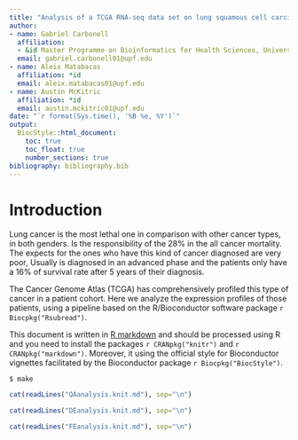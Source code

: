 ```yaml
---
title: "Analysis of a TCGA RNA-seq data set on lung squamous cell carcinoma"
author:
- name: Gabriel Carbonell
  affiliation:
  - &id Master Programme on Bioinformatics for Health Sciences, Universitat Pompeu Fabra, Barcelona, Spain
  email: gabriel.carbonell01@upf.edu
- name: Aleix Matabacas
  affiliation: *id
  email: aleix.matabacas01@upf.edu
- name: Austin McKitric
  affiliation: *id
  email: austin.mckitric01@upf.edu
date: "`r format(Sys.time(), '%B %e, %Y')`"
output: 
  BiocStyle::html_document:
    toc: true
    toc_float: true
    number_sections: true
bibliography: bibliography.bib
---
```


# Introduction

Lung cancer is the most lethal one in comparison with other cancer types, in both genders. Is the responsibility of the 28\% in the all cancer mortality. The expects for the ones who have this kind of cancer diagnosed are very poor, Usually is diagnosed in an advanced phase and the patients only have a 16\% of survival rate after 5 years of their diagnosis.

The Cancer Genome Atlas (TCGA) has comprehensively profiled this type of cancer in a patient cohort. Here we analyze the expression profiles of those
patients, using a pipeline based on the R/Bioconductor software package `r Biocpkg("Rsubread")`.

This document is written in [R markdown](https://rmarkdown.rstudio.com) and
should be processed using R and you need to install the packages
`r CRANpkg("knitr")` and `r CRANpkg("markdown")`. Moreover, it using the official style for Bioconductor vignettes facilitated by the Bioconductor package `r Biocpkg("BiocStyle")`. 

   ```
   $ make
   ```
```r
cat(readLines("QAanalysis.knit.md"), sep="\n")
```

```r
cat(readLines("DEanalysis.knit.md"), sep="\n")
```

```r
cat(readLines("FEanalysis.knit.md"), sep="\n")
```

